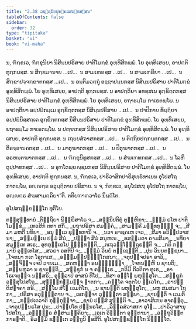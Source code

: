 ```yaml
---
title: "2.38 ວຊ຺ຊນີຍປຸຄ຺ຄລສນ຺ທສ຺ສນ"
tableOfContents: false
sidebar:
  order: 32
type: "tipitaka"
basket: "vi"
book: "vi-maha"
---
```



<DynamicBreadcrumb />

<Division number="183" book="vi-maha">

<Paragraph number="797" book="vi-maha">
ນ, ຠິກ຺ຂເວ, ຠິກ຺ຂຸນິຍາ ນິສິນ຺ນປຣິສາຍ ປາຕິໂມກ຺ຂໍ ອຸທ຺ທິສິຕພ຺ພໍ. ໂຍ ອຸທ຺ທິເສຍ຺ຍ, ອາປຕ຺ຕິ ທຸກ຺ກຏສ຺ສ. ນ ສິກ຺ຂມານາຍ …ເປ…  ນ ສາມເຓຣສ຺ສ …ເປ…  ນ ສາມເຓຣິຍາ …ເປ…  ນ ສິກ຺ຂາປຈ຺ຈກ຺ຂາຕກສ຺ສ …ເປ…  ນ ອນ຺ຕິມວຕ຺ຖຸໍ ອຊ຺ຌາປນ຺ນກສ຺ສ ນິສິນ຺ນປຣິສາຍ ປາຕິໂມກ຺ຂໍ ອຸທ຺ທິສິຕພ຺ພໍ. ໂຍ ອຸທ຺ທິເສຍ຺ຍ, ອາປຕ຺ຕິ ທຸກ຺ກຏສ຺ສ.
</Paragraph>

<Paragraph number="798" book="vi-maha">
ນ ອາປຕ຺ຕິຍາ ອທສ຺ສເນ ອຸກ຺ຂິຕ຺ຕກສ຺ສ ນິສິນ຺ນປຣິສາຍ ປາຕິໂມກ຺ຂໍ ອຸທ຺ທິສິຕພ຺ພໍ. ໂຍ ອຸທ຺ທິເສຍ຺ຍ, ຍຖາຘມ຺ໂມ ກາເຣຕພ຺ໂພ. ນ ອາປຕ຺ຕິຍາ ອປ຺ປຏິກມ຺ເມ ອຸກ຺ຂິຕ຺ຕກສ຺ສ ນິສິນ຺ນປຣິສາຍ …ເປ…  ນ ປາປິກາຍ ທິຏ຺ຐິຍາ ອປ຺ປຏິນິສ຺ສຄ຺ເຄ ອຸກ຺ຂິຕ຺ຕກສ຺ສ ນິສິນ຺ນປຣິສາຍ ປາຕິໂມກ຺ຂໍ ອຸທ຺ທິສິຕພ຺ພໍ. ໂຍ ອຸທ຺ທິເສຍ຺ຍ, ຍຖາຘມ຺ໂມ ກາເຣຕພ຺ໂພ.
</Paragraph>

<Paragraph number="799" book="vi-maha">
ນ ປຓ຺ຑກສ຺ສ ນິສິນ຺ນປຣິສາຍ ປາຕິໂມກ຺ຂໍ ອຸທ຺ທິສິຕພ຺ພໍ. ໂຍ ອຸທ຺ທິເສຍ຺ຍ, ອາປຕ຺ຕິ ທຸກ຺ກຏສ຺ສ. ນ ເຖຍ຺ຍສໍວາສກສ຺ສ …ເປ…  ນ ຕິຕ຺ຖິຍປກ຺ກນ຺ຕກສ຺ສ …ເປ…  ນ ຕິຣຈ຺ຉານຄຕສ຺ສ …ເປ…  ນ ມາຕຸຆາຕກສ຺ສ …ເປ…  ນ ປິຕຸຆາຕກສ຺ສ …ເປ…  ນ ອຣຫນ຺ຕຆາຕກສ຺ສ …ເປ…  ນ ຠິກ຺ຂຸນິທູສກສ຺ສ …ເປ…  ນ ສໍຆເຠທກສ຺ສ …ເປ…  ນ ໂລຫິຕຸປ຺ປາທກສ຺ສ …ເປ…  ນ ອຸຠໂຕພ຺ຍຎ຺ຊນກສ຺ສ ນິສິນ຺ນປຣິສາຍ ປາຕິໂມກ຺ຂໍ ອຸທ຺ທິສິຕພ຺ພໍ. ໂຍ ອຸທ຺ທິເສຍ຺ຍ, ອາປຕ຺ຕິ ທຸກ຺ກຏສ຺ສ.
</Paragraph>

<Paragraph number="800" book="vi-maha">
ນ, ຠິກ຺ຂເວ, ປາຣິວາສິກປາຣິສຸທ຺ຘິທາເນນ ອຸໂປສໂຖ ກາຕພ຺ໂພ, ອຎ຺ຎຕ຺ຣ ອວຸຏ຺ຐິຕາຍ ປຣິສາຍ. ນ ຈ, ຠິກ຺ຂເວ, ອນຸໂປສເຖ ອຸໂປສໂຖ ກາຕພ຺ໂພ, ອຎ຺ຎຕ຺ຣ ສໍຆສາມຄ຺ຄິຍາ”ຕິ.

</Paragraph>
</Division>

<Paragraph number="801" type="center" book="vi-maha">
ຕຕິຍຠາຓວາໂຣ ນິຏ຺ຐິໂຕ.

  
ອຸໂປສຖກ຺ຂນ຺ຘໂກ ທຸຕິໂຍ.



</Paragraph>

<Paragraph number="802" type="center" book="vi-maha">
ຕສ຺ສຸທ຺ທານໍ


</Paragraph>

<Paragraph number="803" type="verses" book="vi-maha">
_ຕິຕ຺ຖິຍາ ພິມ຺ພິສາໂຣ ຈ,_  
_ສນ຺ນິປຕິຕຸໍ ຕຸຓ຺ຫິກາ;_  
_ຘມ຺ມໍ ຣໂຫ ປາຕິໂມກ຺ຂໍ,_  
_ເທວສິກໍ ຕທາ ສກິໍ._  

</Paragraph>

<Paragraph number="804" type="verses" book="vi-maha">
_ຍຖາປຣິສາ ສມຄ຺ຄໍ,_  
_ສາມຄ຺ຄີ ມທ຺ທກຸຈ຺ຉິ ຈ;_  
_ສີມາ ມຫຕີ ນທິຍາ,_  
_ອນຸ ທ຺ເວ ຂຸທ຺ທການິ ຈ._  

</Paragraph>

<Paragraph number="805" type="verses" book="vi-maha">
_ນວາ ຣາຊຄເຫ ເຈວ,_  
_ສີມາ ອວິປ຺ປວາສນາ;_  
_ສມ຺ມນ຺ເນ ປຐມໍ ສີມໍ,_  
_ປຈ຺ຉາ ສີມໍ ສມູຫເນ._  

</Paragraph>

<Paragraph number="806" type="verses" book="vi-maha">
_ອສມ຺ມຕາ ຄາມສີມາ,_  
_ນທິຍາ ສມຸທ຺ເທ ສເຣ;_  
ອຸທກຸກ຺ເຂໂປ ຠິນ຺ທນ຺ຕິ,_  
_ຕເຖວຊ຺ໂຌຕ຺ຖຣນ຺ຕິ ຈ._  

</Paragraph>

<Paragraph number="807" type="verses" book="vi-maha">
_ກຕິ ກມ຺ມານິ ອຸທ຺ເທໂສ,_  
_ສວຣາ ອສຕີປິ ຈ;_  
_ຘມ຺ມໍ ວິນຍໍ ຕຊ຺ເຊນ຺ຕິ,_  
_ປຸນ ວິນຍຕຊ຺ຊນາ._  

</Paragraph>

<Paragraph number="808" type="verses" book="vi-maha">
_ໂຈທນາ ກເຕ ໂອກາເສ,_  
_ອຘມ຺ມປ຺ປຏິກ຺ໂກສນາ;_  
_ຈຕຸປຎ຺ຈປຣາ ອາວິ,_  
_ສຎ຺ຈິຈ຺ຈ ເຈປິ ວາຍເມ._  

</Paragraph>

<Paragraph number="809" type="verses" book="vi-maha">
_ສຄຫຏ຺ຐາ ອນຊ຺ຌິຏ຺ຐາ,_  
_ໂຈທນມ຺ຫິ ນ ຊານຕິ;_  
_ສມ຺ພຫຸລາ ນ ຊານນ຺ຕິ,_  
_ສຊ຺ຊຸກໍ ນ ຈ ຄຈ຺ຉເຣ._  

</Paragraph>

<Paragraph number="810" type="verses" book="vi-maha">
_ກຕິມີ ກີວຕິກາ ທູເຣ,_  
_ອາໂຣເຈຕຸຎ຺ຈ ນສ຺ສຣິ;_  
ອຸກ຺ລາປໍ ອາສນໍ ທີໂປ,_  
_ທິສາ ອຎ຺ໂຎ ພຫຸສ຺ສຸໂຕ._  

</Paragraph>

<Paragraph number="811" type="verses" book="vi-maha">
_ສຊ຺ຊຸກໍ ວສ຺ສຸໂປສໂຖ,_  
_ສຸທ຺ຘິກມ຺ມຎ຺ຈ ຎາຕກາ;_  
_ຄຄ຺ໂຄ ຈຕຸຕໂຍ ທ຺ເວໂກ,_  
_ອາປຕ຺ຕິສຠາຄາ ສຣິ._  

</Paragraph>

<Paragraph number="812" type="verses" book="vi-maha">
_ສພ຺ໂພ ສໍໂຆ ເວມຕິໂກ,_  
_ນ ຊານນ຺ຕິ ພຫຸສ຺ສຸໂຕ;_  
_ພຫູ ສມສມາ ໂຖກາ,_  
_ປຣິສາ ອວຸຏ຺ຐິຕາຍ ຈ._  

</Paragraph>

<Paragraph number="813" type="verses" book="vi-maha">
_ເອກຈ຺ຈາ ວຸຏ຺ຐິຕາ ສພ຺ພາ,_  
_ຊານນ຺ຕິ ຈ ເວມຕິກາ;_  
_ກປ຺ປເຕວາຕິ ກຸກ຺ກຸຈ຺ຈາ,_  
_ຊານໍ ປສ຺ສໍ ສຸຓນ຺ຕິ ຈ._  

</Paragraph>

<Paragraph number="814" type="verses" book="vi-maha">
_ອາວາສິເກນ ອາຄນ຺ຕຸ,_  
_ຈາຕຸປນ຺ນຣໂສ ປຸນ;_  
_ປາຏິປໂທ ປນ຺ນຣໂສ,_  
_ລິງ຺ຄສໍວາສກາ ອຸໂຠ._  

</Paragraph>

<Paragraph number="815" type="verses" book="vi-maha">
_ປາຣິວາສານຸໂປສໂຖ,_  
_ອຎ຺ຎຕ຺ຣ ສໍຆສາມຄ຺ຄິຍາ;_  
_ເອເຕ ວິຠຕ຺ຕາ ອຸທ຺ທານາ,_  
_ວຕ຺ຖຸວິຠູຕກາຣຓາຕິ._  


</Paragraph>

<Paragraph number="816" type="center" book="vi-maha">
ອິມສ຺ມິໍ ຂນ຺ຘເກ ວຕ຺ຖູນິ ຉອສີຕິ.



</Paragraph>

<Paragraph number="817" type="center" book="vi-maha">
ອຸໂປສຖກ຺ຂນ຺ຘໂກ ນິຏ຺ຐິໂຕ.
</Paragraph>